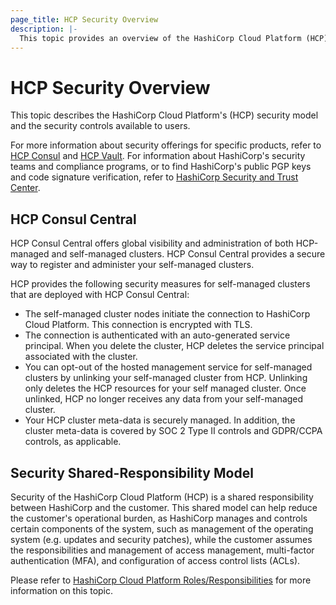 ```yaml
---
page_title: HCP Security Overview
description: |-
  This topic provides an overview of the HashiCorp Cloud Platform (HCP) security model and HCP Consul Central's security features.
---
```


# HCP Security Overview

This topic describes the HashiCorp Cloud Platform's (HCP) security model and the security controls available to users.

For more information about security offerings for specific products, refer to [HCP Consul](/hcp/docs/consul) and [HCP Vault](/vault/docs/what-is-vault). For information about HashiCorp's security teams and compliance programs, or to find HashiCorp's public PGP keys and code signature verification, refer to [HashiCorp Security and Trust Center](https://hashicorp.com/security).

## HCP Consul Central

HCP Consul Central offers global visibility and administration of both HCP-managed and self-managed clusters. HCP Consul Central provides a secure way to register and administer your self-managed clusters.

HCP provides the following security measures for self-managed clusters that are deployed with HCP Consul Central:

- The self-managed cluster nodes initiate the connection to HashiCorp Cloud Platform. This connection is encrypted with TLS.
- The connection is authenticated with an auto-generated service principal. When you delete the cluster, HCP deletes the service principal associated with the cluster.
- You can opt-out of the hosted management service for self-managed clusters by unlinking your self-managed cluster from HCP. Unlinking only deletes the HCP resources for your self managed cluster. Once unlinked, HCP no longer receives any data from your self-managed cluster.
- Your HCP cluster meta-data is securely managed. In addition, the cluster meta-data is covered by SOC 2 Type II controls and GDPR/CCPA controls, as applicable. 

## Security Shared-Responsibility Model

Security of the HashiCorp Cloud Platform (HCP) is a shared responsibility between HashiCorp and the customer. This shared model can help reduce the customer's operational burden, as HashiCorp manages and controls certain components of the system, such as management of the operating system (e.g. updates and security patches), while the customer assumes the responsibilities and management of access management, multi-factor authentication (MFA), and configuration of access control lists (ACLs). 

Please refer to [HashiCorp Cloud Platform Roles/Responsibilities](https://portal.cloud.hashicorp.com/shared-responsibility-model) for more information on this topic.
